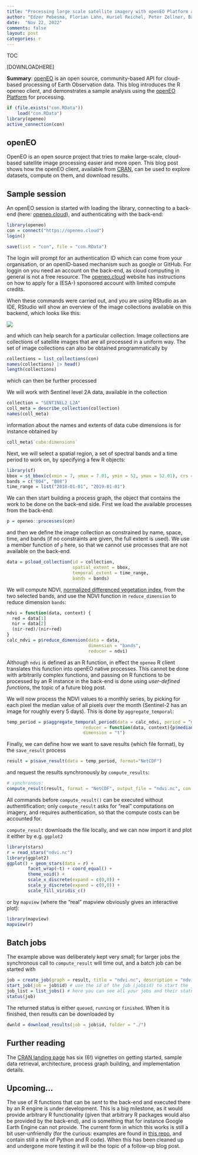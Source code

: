 ```yaml
---
title: "Processing large scale satellite imagery with openEO Platform and R"
author: "Edzer Pebesma, Florian Lahn, Huriel Reichel, Peter Zellner, Basil Tufail, Matthias Mohr"
date:  "Nov 22, 2022"
comments: false
layout: post
categories: r
---
```


TOC

[DOWNLOADHERE]

**Summary**:
[openEO](https://openeo.org) is an open source, community-based
API for cloud-based processing of Earth Observation data. This blog
introduces the R openeo client, and demonstrates a sample analysis
using the [openEO Platform](https://openeo.cloud) for processing.

```r
if (file.exists("con.RData"))
	load("con.RData")
library(openeo)
active_connection(con)
```

## openEO 
OpenEO is an open source project that tries to make large-scale,
cloud-based satellite image processing easier and more open.
This blog post shows how the openEO client, available from
[CRAN](https://cran.r-project.org/package=openeo), can be used
to explore datasets, compute on them, and download results.

## Sample session

An openEO session is started with loading the library, connecting
to a back-end (here: [openeo.cloud](https://openeo.cloud)), and
authenticating with the back-end:
```r
library(openeo)
con = connect("https://openeo.cloud")
login()
```
```r
save(list = "con", file = "con.RData")
```

The login will prompt for an authentication ID which can come from
your organisation, or an openID-based mechanism such as google or
GitHub. For loggin on you need an account on the back-end, as cloud
computing in general is not a free resource. The
[openeo.cloud](https://openeo.cloud) website has instructions on
how to apply for a (ESA-) sponsored account with limited compute
credits. 

When these commands were carried out, and you are using RStudio
as an IDE, RStudio will show an overview of the image collections
available on this backend, which looks like this:

![](/images/collections.png)

and which can help search for a particular collection. Image collections
are collections of satellite images that are all processed in a uniform
way.  The set of image collections can also be obtained programmatically
by

```r
collections = list_collections(con)
names(collections) |> head()
length(collections)
```
which can then be further processed

We will work with Sentinel level 2A data, available in the collection
```r
collection = "SENTINEL2_L2A"
coll_meta = describe_collection(collection)
names(coll_meta)
```
information about the names and extents of data cube dimensions is for instance obtained by
```r
coll_meta$`cube:dimensions`
```

Next, we will select a spatial region, a set of spectral bands and
a time period to work on, by specifying a few R objects:
```r
library(sf)
bbox = st_bbox(c(xmin = 7, xmax = 7.01, ymin = 52, ymax = 52.01), crs = 'EPSG:4326')
bands = c("B04", "B08")
time_range = list("2018-01-01", "2019-01-01")
```
We can then start building a process graph, the object that contains the work to be done on the back-end side. First we load the available processes from the back-end:
```r
p = openeo::processes(con)
```
and then we define the image collection as constrained by name, space, time, and bands (if no constraints are given, the full extent is used). We use a member function of `p` here, so that we cannot use processes that are not available on the back-end.
```r
data = p$load_collection(id = collection, 
                         spatial_extent = bbox,
                         temporal_extent = time_range, 
                         bands = bands) 
```

We will compute NDVI, [normalized differenced vegetation index](https://en.wikipedia.org/wiki/Normalized_difference_vegetation_index), from the two selected bands, and use the NDVI function in `reduce_dimension` to reduce dimension `bands`:
```r
ndvi = function(data, context) {
  red = data[1]
  nir = data[2]
  (nir-red)/(nir+red)
}
calc_ndvi = p$reduce_dimension(data = data,
                               dimension = "bands",
                               reducer = ndvi)
```
Although `ndvi` is defined as an R function, in effect the `openeo` R client translates this function into openEO native processes. This cannot be done with arbitrarily complex functions, and passing on R functions to be processed by an R instance in the back-end is done using _user-defined functions_, the topic of a future blog post.

We will now process the NDVI values to a monthly series, by picking for each pixel the median value of all pixels over the month (Sentinel-2 has an image for roughly every 5 days). This is done by `aggregate_temporal`:
```r
temp_period = p$aggregate_temporal_period(data = calc_ndvi, period = "month",
                             reducer = function(data, context){p$median(data)}, 
                             dimension = "t")

```

Finally, we can define how we want to save results (which file format), by the `save_result` process
```r
result = p$save_result(data = temp_period, format="NetCDF")
```
and request the results synchronously by `compute_results`:

```r
# synchronous:
compute_result(result, format = "NetCDF", output_file = "ndvi.nc", con = con)
```
All commands before `compute_result()` can be executed without authentification; only `compute_result` asks for "real" computations on imagery, and requires authentication, so that the compute costs can be accounted for. 

`compute_result` downloads the file locally, and we can now import it and plot it
either by e.g. `ggplot2`
```r
library(stars)
r = read_stars("ndvi.nc")
library(ggplot2)
ggplot() + geom_stars(data = r) +
        facet_wrap(~t) + coord_equal() +
        theme_void() +
        scale_x_discrete(expand = c(0,0)) +
        scale_y_discrete(expand = c(0,0)) +
        scale_fill_viridis_c()
```

or by `mapview` (where the "real" mapview obviously gives an interactive plot):
```r
library(mapview)
mapview(r)
```

## Batch jobs 

The example above was deliberately kept very small; for larger jobs
the synchronous call to `compute_result` will time out, and a batch job
can be started with
```r
job = create_job(graph = result, title = "ndvi.nc", description = "ndvi 2018")
start_job(job = job$id) # use the id of the job (job$id) to start the job
job_list = list_jobs() # here you can see all your jobs and their status
status(job) 
```
The returned status is either `queued`, `running` or `finished`. When it
is finished, then results can be downloaded by
```r
dwnld = download_results(job = job$id, folder = "./") 
```

## Further reading

The [CRAN landing page](https://cran.r-project.org/package=openeo)
has six (6!) vignettes on getting started, sample data retrieval,
architecture, process graph building, and implementation details.

## Upcoming...

The use of R functions that can be _sent_ to the back-end and
executed there by an R engine is under development. This is a
big milestone, as it would provide arbitrary R functionality
(given that arbitrary R packages would also be provided by the
back-end), and is something that for instance Google Earth Engine
can not provide.  The current form in which this works is still a
bit user-unfriendly (for the curious: examples are found in [this
repo](https://github.com/Open-EO/r4openeo-usecases), and contain
still a mix of Python and R code). When this has been cleaned up and
undergone more testing it will be the topic of a follow-up blog post.
